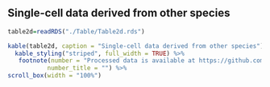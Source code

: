 
## Single-cell data derived from other species
```r

table2d=readRDS("./Table/Table2d.rds")

kable(table2d, caption = "Single-cell data derived from other species") %>%
  kable_styling("striped", full_width = TRUE) %>%
   footnote(number = "Processed data is available at https://github.com/ttgump/scDeepCluster/tree/master/scRNA-seq%20data",
           number_title = "") %>%
scroll_box(width = "100%")

```

